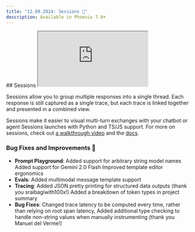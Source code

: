 ```yaml
---
title: "12.09.2024: Sessions 💬"
description: Available in Phoenix 7.0+
---
```


<Update label="12.09.2024">
## Sessions
<Frame>
  <iframe src="https://cdn.iframe.ly/4WN09Ih" width={1000} height={400} allowFullScreen></iframe>
</Frame>

Sessions allow you to group multiple responses into a single thread. Each response is still captured as a single trace, but each trace is linked together and presented in a combined view.

Sessions make it easier to visual multi-turn exchanges with your chatbot or agent Sessions launches with Python and TS/JS support. For more on sessions, check out [a walkthrough video](https://www.youtube.com/watch?v=dzS6x0BE-EU) and the [docs](/phoenix/tracing/how-to-tracing/setup-sessions).

### Bug Fixes and Improvements 🐛

* **Prompt Playground**: Added support for arbitrary string model names Added support for Gemini 2.0 Flash Improved template editor ergonomics
* **Evals**: Added multimodal message template support
* **Tracing**: Added JSON pretty printing for structured data outputs (thank you sraibagiwith100x!) Added a breakdown of token types in project summary
* **Bug Fixes**: Changed trace latency to be computed every time, rather than relying on root span latency, Added additional type checking to handle non-string values when manually instrumenting (thank you Manuel del Verme!)
</Update>


